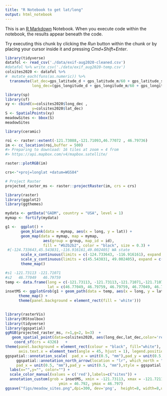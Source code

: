 ```yaml
---
title: "R Notebook to get lat/long"
output: html_notebook
---
```


This is an [R Markdown](http://rmarkdown.rstudio.com) Notebook. When you execute code within the notebook, the results appear beneath the code. 

Try executing this chunk by clicking the *Run* button within the chunk or by placing your cursor inside it and pressing *Cmd+Shift+Enter*. 

```r
library(tidyverse)
datafol <- read_csv('./data/exif-aug2020-cleaned.csv')
#datafol %>% write_csv('./data/exif_aug2020-temp.csv')
colsites2020 <- datafol %>% 
#  mutate_each(funs(as.numeric)) %>%
  transmute(lat_dec=gps_latitude_d + gps_latitude_m/60 + gps_latitude_s/60^2,
            long_dec=(gps_longitude_d + gps_longitude_m/60 + gps_longitude_s/60^2) * -1) %>% as.data.frame()
```

```r
library(sp)
library(sf)
xy <- cbind(x=colsites2020$long_dec , 
            y=colsites2020$lat_dec)
S <- SpatialPoints(xy)
meadowSites <- bbox(S)
meadowSites
```

```r
library(ceramic)

roi <- raster::extent(-121.73088,-121.71093,46.77072 , 46.79736)
im <- cc_location(roi,buffer = 500)
#> Preparing to download: 16 tiles at zoom = 4 from 
#> https://api.mapbox.com/v4/mapbox.satellite/

raster::plotRGB(im)

crs<-"+proj=longlat +datum=WGS84"

# Project Raster
projected_raster_ms <- raster::projectRaster(im, crs = crs)

```

```r
library(raster)
library(ggplot2)
library(ggthemes)

mydata <- getData("GADM", country = "USA", level = 1)
mymap <- fortify(mydata)

g1 <-  ggplot() +
       geom_blank(data = mymap, aes(x = long, y = lat)) +
       geom_map(data = mymap, map = mymap,
                 aes(group = group, map_id = id),
                 fill = "#b2b2b2", color = "black", size = 0.3) +
 #[-124.733643,45.543831,-116.916161,49.002405] WA state
       scale_x_continuous(limits = c(-124.733643, -116.916161), expand = c(0, 0)) +
       scale_y_continuous(limits = c(45.543831, 49.002405), expand = c(0, 0)) +
       theme_map()

#s1 -121.73113 -121.71071
#s2   46.77049   46.79759
temp <- data.frame(long = c(-121.73113, -121.73113,-121.71071,-121.71071, -121.73113),
                   lat = c(46.77049, 46.79759, 46.79759, 46.77049, 46.77049))
insetMS <- ggplotGrob(g1 + geom_path(data = temp, aes(x = long, y = lat), color="blue", size = 5) +  coord_map("polyconic") +
      theme_map() +
      theme(panel.background = element_rect(fill = 'white')))
  

```

```r
library(rasterVis)
library(RStoolbox)
library(tidyverse)
library(ggspatial)
ggRGB(projected_raster_ms, r=1,g=2, b=3)  +  
   geom_spatial_point(data=colsites2020, aes(long_dec,lat_dec,color='red')) +
    coord_sf(crs = 4326)   +
theme(panel.background = element_rect(colour = "black", fill="white"),
      axis.text.x = element_text(angle = 45, hjust = 1), legend.position = "bottom") +
ggspatial::annotation_scale(  pad_x = unit(0.5, "mm"),pad_y = unit(0.5, "mm"),location = "bl", width_hint = 0.5)+
     ggspatial::annotation_north_arrow(location = "lr", which_north = "true", 
     pad_x = unit(0.5, "mm"),pad_y = unit(0.5, "mm"),style = ggspatial::north_arrow_fancy_orienteering) +
  labs(x="",y="", color="") +
  scale_color_manual(values = c('red'),labels=c("sites")) +
  annotation_custom(grob = insetMS, xmin = -121.73113, xmax = -121.7211,
                        ymin = 46.792, ymax = 46.797)
ggsave("figs/meadow_sites.png",dpi=300, dev='png',  height=8, width=8,units="in")
        
```